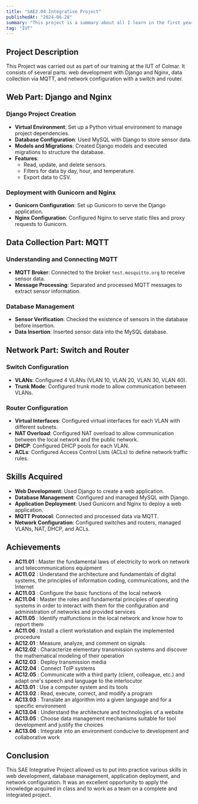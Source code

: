 ```yaml
---
title: "SAE2.04 Integrative Project"
publishedAt: "2024-06-28"
summary: "This project is a summary about all I learn in the first year of my B-Tech of Networking and Telecommunication"
tag: "IUT"
---
```


## Project Description

This Project was carried out as part of our training at the IUT of Colmar. It consists of several parts: web development with Django and Nginx, data collection via MQTT, and network configuration with a switch and router.

## Web Part: Django and Nginx

### Django Project Creation

- **Virtual Environment**: Set up a Python virtual environment to manage project dependencies.
- **Database Configuration**: Used MySQL with Django to store sensor data.
- **Models and Migrations**: Created Django models and executed migrations to structure the database.
- **Features**:
  - Read, update, and delete sensors.
  - Filters for data by day, hour, and temperature.
  - Export data to CSV.

### Deployment with Gunicorn and Nginx

- **Gunicorn Configuration**: Set up Gunicorn to serve the Django application.
- **Nginx Configuration**: Configured Nginx to serve static files and proxy requests to Gunicorn.

## Data Collection Part: MQTT

### Understanding and Connecting MQTT

- **MQTT Broker**: Connected to the broker `test.mosquitto.org` to receive sensor data.
- **Message Processing**: Separated and processed MQTT messages to extract sensor information.

### Database Management

- **Sensor Verification**: Checked the existence of sensors in the database before insertion.
- **Data Insertion**: Inserted sensor data into the MySQL database.

## Network Part: Switch and Router

### Switch Configuration

- **VLANs**: Configured 4 VLANs (VLAN 10, VLAN 20, VLAN 30, VLAN 40).
- **Trunk Mode**: Configured trunk mode to allow communication between VLANs.

### Router Configuration

- **Virtual Interfaces**: Configured virtual interfaces for each VLAN with different subnets.
- **NAT Overload**: Configured NAT overload to allow communication between the local network and the public network.
- **DHCP**: Configured DHCP pools for each VLAN.
- **ACLs**: Configured Access Control Lists (ACLs) to define network traffic rules.

## Skills Acquired

- **Web Development**: Used Django to create a web application.
- **Database Management**: Configured and managed MySQL with Django.
- **Application Deployment**: Used Gunicorn and Nginx to deploy a web application.
- **MQTT Protocol**: Connected and processed data via MQTT.
- **Network Configuration**: Configured switches and routers, managed VLANs, NAT, DHCP, and ACLs.


## Achievements

- **AC11.01** : Master the fundamental laws of electricity to work on network and telecommunications equipment
- **AC11.02** : Understand the architecture and fundamentals of digital systems, the principles of information coding, communications, and the Internet
- **AC11.03** : Configure the basic functions of the local network
- **AC11.04** : Master the roles and fundamental principles of operating systems in order to interact with them for the configuration and administration of networks and provided services
- **AC11.05** : Identify malfunctions in the local network and know how to report them
- **AC11.06** : Install a client workstation and explain the implemented procedure
- **AC12.01** : Measure, analyze, and comment on signals
- **AC12.02** : Characterize elementary transmission systems and discover the mathematical modeling of their operation
- **AC12.03** : Deploy transmission media
- **AC12.04** : Connect ToIP systems
- **AC12.05** : Communicate with a third party (client, colleague, etc.) and adapt one's speech and language to the interlocutor
- **AC13.01** : Use a computer system and its tools
- **AC13.02** : Read, execute, correct, and modify a program
- **AC13.03** : Translate an algorithm into a given language and for a specific environment
- **AC13.04** : Understand the architecture and technologies of a website
- **AC13.05** : Choose data management mechanisms suitable for tool development and justify the choices
- **AC13.06** : Integrate into an environment conducive to development and collaborative work



## Conclusion

This SAE Integrative Project allowed us to put into practice various skills in web development, database management, application deployment, and network configuration. It was an excellent opportunity to apply the knowledge acquired in class and to work as a team on a complete and integrated project.